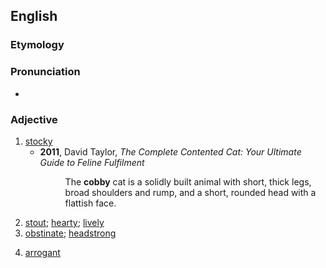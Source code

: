 ==English==

===Etymology===
{{suffix|en|cob|y}}

===Pronunciation===
* {{IPA|en|/ˈkɒbi/}}

===Adjective===
{{en-adj|cobbier}}

# [[stocky]]
#* '''2011''', David Taylor, ''The Complete Contented Cat: Your Ultimate Guide to Feline Fulfilment''
#*: The '''cobby''' cat is a solidly built animal with short, thick legs, broad shoulders and rump, and a short, rounded head with a flattish face.
# [[stout]]; [[hearty]]; [[lively]]
# [[obstinate]]; [[headstrong]]
#: {{rfquotek|en|Brockett}}
# [[arrogant]]